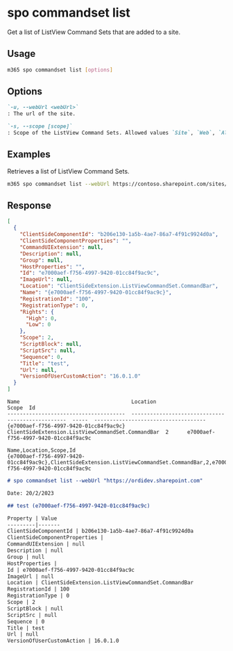 
# spo commandset list

Get a list of ListView Command Sets that are added to a site.

## Usage

```sh
m365 spo commandset list [options]
```

## Options

```md definition-list
`-u, --webUrl <webUrl>`
: The url of the site.

`-s, --scope [scope]`
: Scope of the ListView Command Sets. Allowed values `Site`, `Web`, `All`. Default to `All`.
```

<Global />

## Examples

Retrieves a list of ListView Command Sets.

```sh
m365 spo commandset list --webUrl https://contoso.sharepoint.com/sites/sales
```

## Response

<Tabs>
  <TabItem value="JSON">

  ```json
  [
    {
      "ClientSideComponentId": "b206e130-1a5b-4ae7-86a7-4f91c9924d0a",
      "ClientSideComponentProperties": "",
      "CommandUIExtension": null,
      "Description": null,
      "Group": null,
      "HostProperties": "",
      "Id": "e7000aef-f756-4997-9420-01cc84f9ac9c",
      "ImageUrl": null,
      "Location": "ClientSideExtension.ListViewCommandSet.CommandBar",
      "Name": "{e7000aef-f756-4997-9420-01cc84f9ac9c}",
      "RegistrationId": "100",
      "RegistrationType": 0,
      "Rights": {
        "High": 0,
        "Low": 0
      },
      "Scope": 2,
      "ScriptBlock": null,
      "ScriptSrc": null,
      "Sequence": 0,
      "Title": "test",
      "Url": null,
      "VersionOfUserCustomAction": "16.0.1.0"
    }
  ]
  ```

  </TabItem>
  <TabItem value="Text">

  ```text
  Name                                    Location                                           Scope  Id
  --------------------------------------  -------------------------------------------------  -----  ------------------------------------
  {e7000aef-f756-4997-9420-01cc84f9ac9c}  ClientSideExtension.ListViewCommandSet.CommandBar  2      e7000aef-f756-4997-9420-01cc84f9ac9c
  ```

  </TabItem>
  <TabItem value="CSV">

  ```csv
  Name,Location,Scope,Id
  {e7000aef-f756-4997-9420-01cc84f9ac9c},ClientSideExtension.ListViewCommandSet.CommandBar,2,e7000aef-f756-4997-9420-01cc84f9ac9c
  ```

  </TabItem>
  <TabItem value="Markdown">

  ```md
  # spo commandset list --webUrl "https://ordidev.sharepoint.com"

  Date: 20/2/2023

  ## test (e7000aef-f756-4997-9420-01cc84f9ac9c)

  Property | Value
  ---------|-------
  ClientSideComponentId | b206e130-1a5b-4ae7-86a7-4f91c9924d0a
  ClientSideComponentProperties |
  CommandUIExtension | null
  Description | null
  Group | null
  HostProperties |
  Id | e7000aef-f756-4997-9420-01cc84f9ac9c
  ImageUrl | null
  Location | ClientSideExtension.ListViewCommandSet.CommandBar
  RegistrationId | 100
  RegistrationType | 0
  Scope | 2
  ScriptBlock | null
  ScriptSrc | null
  Sequence | 0
  Title | test
  Url | null
  VersionOfUserCustomAction | 16.0.1.0
  ```

  </TabItem>
</Tabs>
